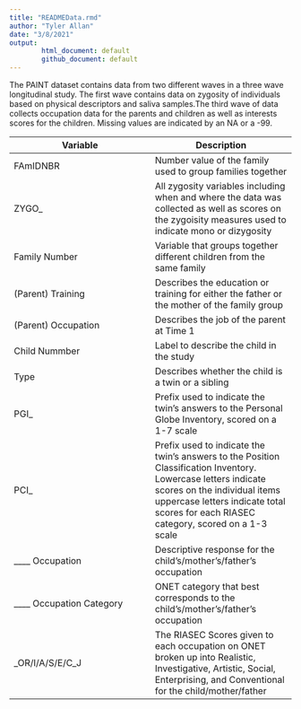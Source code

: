 ```yaml
---
title: "READMEData.rmd"
author: "Tyler Allan"
date: "3/8/2021"
output:
        html_document: default
        github_document: default
---
```


The PAINT dataset contains data from two different waves in a three wave longitudinal study. The first wave contains data on zygosity of individuals based on physical descriptors and saliva samples.The third wave of data collects occupation data for the parents and children as well as interests scores for the children. Missing values are indicated by an NA or a -99.

| Variable   | Description |
| ----------- | ----------- |
| FAmIDNBR    | Number value of the family used to group families together |
| ZYGO_  | All zygosity variables including when and where the data was collected as well as scores on the zygoisity measures used to indicate mono or dizygosity |
| Family Number | Variable that groups together different children from the same family |
| (Parent) Training | Describes the education or training for either the father or the mother of the family group |
| (Parent) Occupation    | Describes the job of the parent at Time 1 |
| Child Nummber  | Label to describe the child in the study |
| Type | Describes whether the child is a twin or a sibling |
| PGI_ | Prefix used to indicate the twin's answers to the Personal Globe Inventory, scored on a 1-7 scale |
| PCI_ | Prefix used to indicate the twin's answers to the Position Classification Inventory. Lowercase letters indicate scores on the individual items uppercase letters indicate total scores for each RIASEC category, scored on a 1-3 scale |
| ____ Occupation | Descriptive response for the child's/mother's/father's occupation |
| ____ Occupation Category | ONET category that best corresponds to the child's/mother's/father's occupation |
| _OR/I/A/S/E/C_J | The RIASEC Scores given to each occupation on ONET broken up into Realistic, Investigative, Artistic, Social, Enterprising, and Conventional for the child/mother/father |